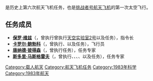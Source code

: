 {{noteTA
|G1=Aero
}}
{{Infobox spaceflight
| operator           = [[美国国家航空航天局|美国国家航空航天局]]
| name               = {{lang|en|STS-6}}
| insignia           = Sts-6-patch.png
| spacecraft         = [[挑戰者號太空梭|挑战者号]]
| crew_size          = 4 
| launch_site        = 佛罗里达州[[肯尼迪航天中心|肯尼迪航天中心]]<br />{{lang|en|LC 39A}} 
| launch_date        = 1983年4月4日<br />18:30:00 {{lang|en|UTC}} 
| landing_date       = 1983年4月9日<br />18:53:42 {{lang|en|UTC}}
| launch_mass        = {{convert|116457|kg}}
| landing_mass       = {{convert|86330|kg}}
| payload_mass       = {{convert|21305|kg}}
| mission_duration   = 5天0小时23分钟42秒
| orbit_apoapsis     = 295千米
| orbit_periapsis    = 288千米
| apsis              = 地
| orbit_reference    = [[地心轨道|地心轨道]]
| orbit_regime       = [[近地轨道|近地轨道]]
| orbit_inclination  = 28.5°
| orbit_period       = 90.4分钟
| distance_travelled = 3,370,437千米
| crew_photo         = Sts-6-crew.jpg
| crew_photo_caption = 左起：彼得森、威兹、马斯格雷夫，鲍勃科
| next_mission       = {{lang|en|[[STS-7|STS-7]]}}
| programme          = [[美國太空梭計劃|美國太空梭計劃]]
| previous_mission   = [[File:Sts-5-patch.png|25px]] {{lang|en|[[STS-5|STS-5]]}}|
|}}

'''{{lang|en|STS-6}}'''是历史上第六次航天飞机任务，也是[[挑戰者號太空梭|挑战者号航天飞机]]的第一次太空飞行。

== 任务成员 ==
*'''[[保罗·维兹|保罗·维兹]]'''（{{lang|en|Paul Weitz}}，曾执行曾执行[[天空实验室2号|天空实验室2号]]以及{{lang|en|STS-6}}任务），指令长
* '''[[卡罗尔·鲍勃科|卡罗尔·鲍勃科]]'''（{{lang|en|Karol J. Bobko}}，曾执行{{lang|en|STS-6}}、{{lang|en|[[STS-51-D|STS-51-D]]}}以及{{lang|en|[[STS-51-J|STS-51-J]]}}任务），飞行员
* '''[[唐纳德·彼得森|唐纳德·彼得森]]'''（{{lang|en|Donald H. Peterson}}，曾执行{{lang|en|STS-6}}任务），任务专家
* '''[[斯多里·马斯格雷夫|斯多里·马斯格雷夫]]'''（{{lang|en|Story Musgrave}}，曾执行{{lang|en|STS-6}}、{{lang|en|[[STS-51-F|STS-51-F]]}}、{{lang|en|[[STS-33|STS-33]]}}、{{lang|en|[[STS-44|STS-44]]}}、{{lang|en|[[STS-61|STS-61]]}}以及{{lang|en|[[STS-80|STS-80]]}}任务），任务专家

{{挑战者号航天飞机}}

[[Category:载人航天|Category:载人航天]]
[[Category:航天飞机任务|Category:航天飞机任务]]
[[Category:1983年科学|Category:1983年科学]]
[[Category:1983年航天|Category:1983年航天]]